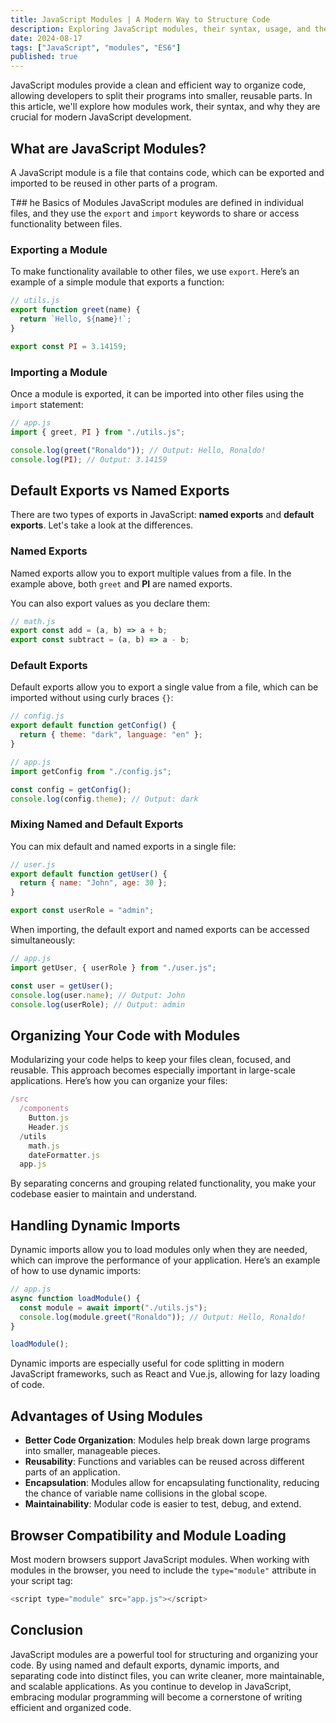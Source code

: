 ```yaml
---
title: JavaScript Modules | A Modern Way to Structure Code
description: Exploring JavaScript modules, their syntax, usage, and the advantages of modular programming for organizing and reusing code.
date: 2024-08-17
tags: ["JavaScript", "modules", "ES6"]
published: true
---
```


JavaScript modules provide a clean and efficient way to organize code, allowing developers to split their programs into smaller, reusable parts. In this article, we'll explore how modules work, their syntax, and why they are crucial for modern JavaScript development.

## What are JavaScript Modules?

A JavaScript module is a file that contains code, which can be exported and imported
to be reused in other parts of a program.

T## he Basics of Modules
JavaScript modules are defined in individual files, and they use the `export` and `import` keywords to share or access functionality between files.

### Exporting a Module

To make functionality available to other files, we use `export`. Here’s an example of a simple module that exports a function:

```js showLineNumbers
// utils.js
export function greet(name) {
  return `Hello, ${name}!`;
}

export const PI = 3.14159;
```

### Importing a Module

Once a module is exported, it can be imported into other files using the `import` statement:

```js showLineNumbers
// app.js
import { greet, PI } from "./utils.js";

console.log(greet("Ronaldo")); // Output: Hello, Ronaldo!
console.log(PI); // Output: 3.14159
```

## Default Exports vs Named Exports

There are two types of exports in JavaScript: **named exports** and **default exports**. Let's take a look at the differences.

### Named Exports

Named exports allow you to export multiple values from a file. In the example above, both `greet` and **PI** are named exports.

You can also export values as you declare them:

```js showLineNumbers
// math.js
export const add = (a, b) => a + b;
export const subtract = (a, b) => a - b;
```

### Default Exports

Default exports allow you to export a single value from a file, which can be imported without using curly braces `{}`:

```js showLineNumbers
// config.js
export default function getConfig() {
  return { theme: "dark", language: "en" };
}

// app.js
import getConfig from "./config.js";

const config = getConfig();
console.log(config.theme); // Output: dark
```

### Mixing Named and Default Exports

You can mix default and named exports in a single file:

```js showLineNumbers
// user.js
export default function getUser() {
  return { name: "John", age: 30 };
}

export const userRole = "admin";
```

When importing, the default export and named exports can be accessed simultaneously:

```js showLineNumbers
// app.js
import getUser, { userRole } from "./user.js";

const user = getUser();
console.log(user.name); // Output: John
console.log(userRole); // Output: admin
```

## Organizing Your Code with Modules

Modularizing your code helps to keep your files clean, focused, and reusable. This approach becomes especially important in large-scale applications. Here’s how you can organize your files:

```js showLineNumbers
/src
  /components
    Button.js
    Header.js
  /utils
    math.js
    dateFormatter.js
  app.js

```

By separating concerns and grouping related functionality, you make your codebase easier to maintain and understand.

## Handling Dynamic Imports

Dynamic imports allow you to load modules only when they are needed, which can improve the performance of your application. Here’s an example of how to use dynamic imports:

```js showLineNumbers
// app.js
async function loadModule() {
  const module = await import("./utils.js");
  console.log(module.greet("Ronaldo")); // Output: Hello, Ronaldo!
}

loadModule();
```

Dynamic imports are especially useful for code splitting in modern JavaScript frameworks, such as React and Vue.js, allowing for lazy loading of code.

## Advantages of Using Modules

- **Better Code Organization**: Modules help break down large programs into smaller, manageable pieces.
- **Reusability**: Functions and variables can be reused across different parts of an application.
- **Encapsulation**: Modules allow for encapsulating functionality, reducing the chance of variable name collisions in the global scope.
- **Maintainability**: Modular code is easier to test, debug, and extend.

## Browser Compatibility and Module Loading

Most modern browsers support JavaScript modules. When working with modules in the browser, you need to include the `type="module"` attribute in your script tag:

```js showLineNumbers
<script type="module" src="app.js"></script>
```

## Conclusion

JavaScript modules are a powerful tool for structuring and organizing your code. By using named and default exports, dynamic imports, and separating code into distinct files, you can write cleaner, more maintainable, and scalable applications. As you continue to develop in JavaScript, embracing modular programming will become a cornerstone of writing efficient and organized code.
